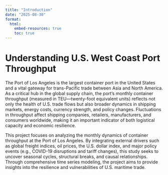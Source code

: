 ```yaml
---
title: "Introduction"
date: "2025-08-30"
format:
  html:
    embed-resources: true
    toc: true
---
```

# Understanding U.S. West Coast Port Throughput
The Port of Los Angeles is the largest container port in the United States and a vital gateway for trans-Pacific trade between Asia and North America. As a critical hub in the global supply chain, the port’s monthly container throughput (measured in TEU—twenty-foot equivalent units) reflects not only the health of U.S. trade flows but also broader dynamics in shipping markets, energy costs, currency strength, and policy changes. Fluctuations in throughput affect shipping companies, retailers, manufacturers, and consumers worldwide, making it an important indicator of both logistical capacity and economic resilience.

This project focuses on analyzing the monthly dynamics of container throughput at the Port of Los Angeles. By integrating external drivers such as global freight indices, oil prices, the U.S. dollar index, and major policy events (e.g., COVID-19 disruptions and tariff changes), this study seeks to uncover seasonal cycles, structural breaks, and causal relationships. Through comprehensive time series modeling, the project aims to provide insights into the resilience and vulnerabilities of U.S. maritime trade.